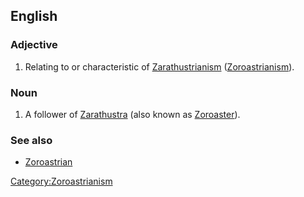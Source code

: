 ==English==

===Adjective===
{{en-adj|-}}

# Relating to or characteristic of [[Zarathustrianism]] ([[Zoroastrianism]]).

===Noun===
{{en-noun}}

# A follower of [[Zarathustra]] (also known as [[Zoroaster]]).

===See also===
*[[Zoroastrian]]

[[Category:Zoroastrianism]]